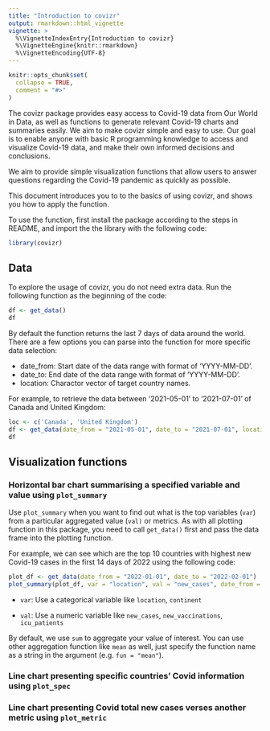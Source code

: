 ```yaml
---
title: "Introduction to covizr"
output: rmarkdown::html_vignette
vignette: >
  %\VignetteIndexEntry{Introduction to covizr}
  %\VignetteEngine{knitr::rmarkdown}
  %\VignetteEncoding{UTF-8}
---
```


```r
knitr::opts_chunk$set(
  collapse = TRUE,
  comment = "#>"
)
```

The covizr package provides easy access to Covid-19 data from Our World in Data, as well as functions to generate relevant Covid-19 charts and summaries easily. We aim to make covizr simple and easy to use. Our goal is to enable anyone with basic R programming knowledge to access and visualize Covid-19 data, and make their own informed decisions and conclusions.

We aim to provide simple visualization functions that allow users to answer questions regarding the Covid-19 pandemic as quickly as possible.

This document introduces you to to the basics of using covizr, and shows you how to apply the function.

To use the function, first install the package according to the steps in README, and import the the library with the following code:

```r
library(covizr)
```

## Data

To explore the usage of covizr, you do not need extra data. Run the following function as the beginning of the code:

```r
df <- get_data()
df
```

By default the function returns the last 7 days of data around the world. There are a few options you can parse into the function for more specific data selection:

-   date_from: Start date of the data range with format of 'YYYY-MM-DD'.
-   date_to: End date of the data range with format of 'YYYY-MM-DD'.
-   location: Charactor vector of target country names.

For example, to retrieve the data between '2021-05-01' to '2021-07-01' of Canada and United Kingdom:

```r
loc <- c('Canada', 'United Kingdom')
df <- get_data(date_from = "2021-05-01", date_to = "2021-07-01", location = loc)
df
```

## Visualization functions

### Horizontal bar chart summarising a specified variable and value using `plot_summary`

Use `plot_summary` when you want to find out what is the top variables (`var`) from a particular aggregated value (`val)` or metrics. As with all plotting function in this package, you need to call `get_data()` first and pass the data frame into the plotting function.

For example, we can see which are the top 10 countries with highest new Covid-19 cases in the first 14 days of 2022 using the following code:

```r
plot_df <- get_data(date_from = "2022-01-01", date_to = "2022-02-01")
plot_summary(plot_df, var = "location", val = "new_cases", date_from = "2022-01-01", date_to = "2022-01-14", top_n = 10)
```

-   `var`: Use a categorical variable like `location`, `continent`

-   `val`: Use a numeric variable like `new_cases`, `new_vaccinations`, `icu_patients`

By default, we use `sum` to aggregate your value of interest. You can use other aggregation function like `mean` as well, just specify the function name as a string in the argument (e.g. `fun = "mean"`).

### Line chart presenting specific countries' Covid information using `plot_spec`

### Line chart presenting Covid total new cases verses another metric using `plot_metric`
